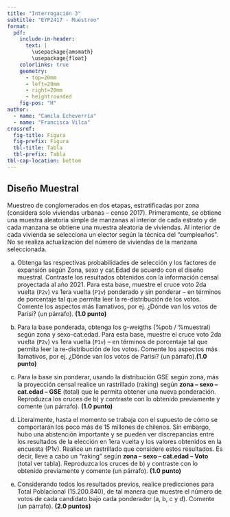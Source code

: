 ```yaml
---
title: "Interrogación 3"
subtitle: "EYP2417 - Muestreo"
format: 
  pdf: 
    include-in-header: 
      text: |
        \usepackage{amsmath}
        \usepackage{float}
    colorlinks: true
    geometry:
      - top=20mm
      - left=20mm
      - right=20mm
      - heightrounded
    fig-pos: "H"
author: 
  - name: "Camila Echeverría"
  - name: "Francisca Vilca"
crossref:
  fig-title: Figura
  fig-prefix: Figura
  tbl-title: Tabla
  tbl-prefix: Tabla
tbl-cap-location: bottom
---
```


## Diseño Muestral

Muestreo de conglomerados en dos etapas, estratificadas por zona (considera solo viviendas urbanas – censo 2017). Primeramente, se obtiene una muestra aleatoria simple de manzanas al interior de cada estrato y de cada manzana se obtiene una muestra aleatoria de viviendas. Al interior de cada vivienda se selecciona un elector según la técnica del “cumpleaños”. No se realiza actualización del número de viviendas de la manzana seleccionada. 

a) Obtenga las respectivas probabilidades de selección y los factores de expansión según Zona, sexo y cat.Edad de acuerdo con el diseño muestral. Contraste los resultados obtenidos con la información censal proyectada al año 2021. Para esta base, muestre el cruce voto 2da vuelta (`P2v`) vs 1era vuelta (`P1v`) ponderado y sin ponderar – en términos de porcentaje tal que permita leer la re-distribución de los votos. Comente los aspectos más llamativos, por ej. ¿Dónde van los votos de Parisi? (un párrafo). **(1.0 punto)**

b) Para la base ponderada, obtenga los g-weigths (%pob / %muestral) según zona y sexo–cat.edad. Para esta base, muestre el cruce voto 2da vuelta (`P2v`) vs 1era vuelta (`P1v`) – en términos de porcentaje tal que permita leer la re-distribución de los votos. Comente los aspectos más llamativos, por ej. ¿Dónde van los votos de Parisi? (un párrafo).**(1.0 punto)**

c) Para la base sin ponderar, usando la distribución GSE según zona, más la proyección censal realice un rastrillado (raking) según **zona – sexo – cat.edad – GSE** (total) que le permita 
obtener una nueva ponderación. Reproduzca los cruces de b) y contraste con lo obtenido previamente y comente (un párrafo). **(1.0 punto)**

d) Literalmente, hasta el momento se trabaja con el supuesto de cómo se comportarán los poco más de 15 millones de chilenos. Sin embargo, hubo una abstención importante y se pueden ver discrepancias entre los resultados de la elección en 1era vuelta y los valores obtenidos en la encuesta (P1v). Realice un rastrillado que considere estos resultados. Es decir, lleve a cabo un “raking” según **zona – sexo – cat.edad – Voto** (total ver tabla). Reproduzca los cruces de b) y contraste con lo obtenido previamente y comente (un párrafo). **(1.0 punto)**

e) Considerando todos los resultados previos, realice predicciones para Total Poblacional (15.200.840), de tal manera que muestre el número de votos de cada candidato bajo cada ponderador (a, b, c y d). Comente (un párrafo). **(2.0 puntos)**